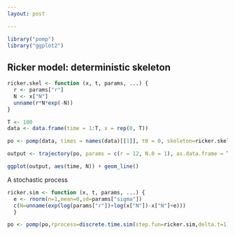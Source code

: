 ```yaml
---
layout: post

---
```


```r
library("pomp")
library("ggplot2")
```

## Ricker model: deterministic skeleton

```r
ricker.skel <- function (x, t, params, ...) {
  r <- params["r"]
  N <- x["N"]
  unname(r*N*exp(-N))
}
```


```r
T <- 100
data <- data.frame(time = 1:T, x = rep(0, T))

po <- pomp(data, times = names(data)[[1]], t0 = 0, skeleton=ricker.skel,skeleton.type='map')

output <- trajectory(po, params = c(r = 12, N.0 = 1), as.data.frame = TRUE)

ggplot(output, aes(time, N)) + geom_line()

```

A stochastic process

```r
ricker.sim <- function (x, t, params, ...) {
  e <- rnorm(n=1,mean=0,sd=params["sigma"]) 
  c(N=unname(exp(log(params["r"])+log(x["N"])-x["N"]+e)))
  }

po <- pomp(po,rprocess=discrete.time.sim(step.fun=ricker.sim,delta.t=1))
```

